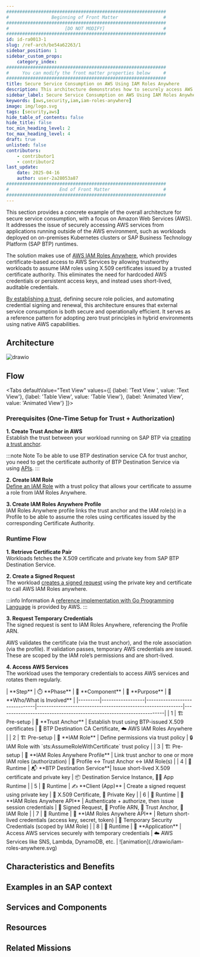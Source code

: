 ```yaml
---
############################################################
#                Beginning of Front Matter                 #
############################################################
#                     [DO NOT MODIFY]                      #
############################################################
id: id-ra0013-1 
slug: /ref-arch/be54a62263/1
sidebar_position: 1
sidebar_custom_props:
    category_index:
############################################################
#     You can modify the front matter properties below     #
############################################################
title: Secure Service Consumption on AWS Using IAM Roles Anywhere
description: This architecture demonstrates how to securely access AWS services from applications running outside of AWS by leveraging IAM Roles Anywhere
sidebar_label: Secure Service Consumption on AWS Using IAM Roles Anywhere
keywords: [aws,security,iam,iam-roles-anywhere]
image: img/logo.svg
tags: [security,aws]
hide_table_of_contents: false
hide_title: false
toc_min_heading_level: 2
toc_max_heading_level: 4
draft: true
unlisted: false
contributors:
    - contributor1
    - contributor2
last_update:
    date: 2025-04-16
    author: user-2a28053a87
############################################################
#                   End of Front Matter                    #
############################################################
---
```



This section provides a concrete example of the overall architecture for secure service consumption, with a focus on Amazon Web Services (AWS).  It addresses the issue of securely accessing AWS services from applications running outside of the AWS environment, such as workloads deployed on on-premises Kubernetes clusters or SAP Business Technology Platform (SAP BTP) runtimes.

The solution makes use of [AWS IAM Roles Anywhere](https://aws.amazon.com/iam/roles-anywhere/), which provides certificate-based access to AWS Services by allowing trustworthy workloads to assume IAM roles using X.509 certificates issued by a trusted certificate authority. This eliminates the need for hardcoded AWS credentials or persistent access keys, and instead uses short-lived, auditable credentials.

[By establishing a trust](https://docs.aws.amazon.com/rolesanywhere/latest/userguide/getting-started.html#getting-started-step1), defining secure role policies, and automating credential signing and renewal, this architecture ensures that external service consumption is both secure and operationally efficient. It serves as a reference pattern for adopting zero trust principles in hybrid environments using native AWS capabilities.

## Architecture

<!-- The drawio "image" should appear right after the Solution Diagram SVG image -->
<!-- Note: [PLACEHOLDER] Please update the drawio with your architecture's drawio  -->

![drawio](drawio/iam-roles-anywhere.drawio)

## Flow

<Tabs  defaultValue="Text View"
  values={[
    {label: 'Text View ', value: 'Text View'},
    {label: 'Table View', value: 'Table View'},
    {label: 'Animated View', value: 'Animated View'}
  ]}>
  <TabItem value="Text View" label="Text View">
   ### Prerequisites (One-Time Setup for Trust + Authorization)

**1. Create Trust Anchor in AWS** <br/>
Establish the trust between your workload running on SAP BTP 
via [creating a trust anchor](https://docs.aws.amazon.com/rolesanywhere/latest/userguide/getting-started.html#getting-started-step1).

:::note Note
To be able to use BTP destination service CA for trust anchor, you need to get the certificate authority of BTP Destination Service via using [APIs](https://api.sap.com/api/SAP_CP_CF_Connectivity_Destination/resource/Destinations_on_Service_Instance_Subscription_Level).
:::

**2. Create IAM Role** <br/>
[Define an IAM Role](https://docs.aws.amazon.com/rolesanywhere/latest/userguide/getting-started.html#getting-started-step2) with a trust policy that allows your certificate to assume a role from IAM Roles Anywhere.

**3. Create IAM Roles Anywhere Profile** <br/>
IAM Roles Anywhere profile links the trust anchor and the IAM role(s) in a Profile to be able to assume the roles using certificates issued by the corresponding Certificate Authority.

### Runtime Flow

**1. Retrieve Certificate Pair** <br/>
Workloads fetches the X.509 certificate and private key from SAP BTP Destination Service.

**2. Create a Signed Request** <br/>
The workload [creates a signed request](https://docs.aws.amazon.com/rolesanywhere/latest/userguide/authentication-sign-process.html) using the private key and certificate to call AWS IAM Roles anywhere.


:::info Information
A [reference implementation with Go Programming Language](https://github.com/aws/rolesanywhere-credential-helper) is provided by AWS. 
:::

**3. Request Temporary Credentials** <br/>
The signed request is sent to IAM Roles Anywhere, referencing the Profile ARN.

AWS validates the certificate (via the trust anchor), and the role association (via the profile).
If validation passes, temporary AWS credentials are issued.
These are scoped by the IAM role’s permissions and are short-lived.

**4. Access AWS Services**<br/>
The workload uses the temporary credentials to access AWS services and rotates them regularly.

  </TabItem>
    <TabItem value="Table View" label="Table View" default>
   | **Step** | ⏱️ **Phase**     | 🧩 **Component**              | 🎯 **Purpose**                                              | 🔗 **Who/What is Involved**                                         |
|---------|------------------|-------------------------------|-------------------------------------------------------------|---------------------------------------------------------------------|
| 1       | 🏗️ Pre-setup     | 🔐 **Trust Anchor**           | Establish trust using BTP-issued X.509 certificates          | 📄 BTP Destination CA Certificate, ☁️ AWS IAM Roles Anywhere         |
| 2       | 🏗️ Pre-setup     | 👤 **IAM Role**               | Define permissions via trust policy                          | 🔒 IAM Role with `sts:AssumeRoleWithCertificate` trust policy       |
| 3       | 🏗️ Pre-setup     | 🧾 **IAM Roles Anywhere Profile** | Link trust anchor to one or more IAM roles (authorization) | 🔗 Profile ↔ Trust Anchor ↔ IAM Role(s)                            |
| 4       | 🚀 Runtime       | 📬 **BTP Destination Service**| Issue short-lived X.509 certificate and private key          | 📦 Destination Service Instance, 👨‍💻 App Runtime                     |
| 5       | 🚀 Runtime       | ✍️ **Client (App)**           | Create a signed request using private key                    | 🔑 X.509 Certificate, 🔐 Private Key                                |
| 6       | 🚀 Runtime       | 🔄 **IAM Roles Anywhere API** | Authenticate + authorize, then issue session credentials     | 📨 Signed Request, 🧾 Profile ARN, 🔐 Trust Anchor, 👤 IAM Role       |
| 7       | 🚀 Runtime       | 🪪 **IAM Roles Anywhere API**                | Return short-lived credentials (access key, secret, token)   | 🛂 Temporary Security Credentials (scoped by IAM Role)              |
| 8       | 🚀 Runtime       | 🧠 **Application**            | Access AWS services securely with temporary credentials      | ☁️ AWS Services like SNS, Lambda, DynamoDB, etc.                    |

  </TabItem>

<TabItem value="Animated View" label="Animated View">
![animation](./drawio/iam-roles-anywhere.svg)
</TabItem>
</Tabs>


## Characteristics and Benefits

<ExpandablePanel
  title="1. Automated Certificate Management via SAP BTP Destination Service"
  content="One of the standout features of this architecture is the use of SAP BTP’s Destination Service for handling X.509 certificates. The Destination Service not only provides secure access to private keys and client certificates, but also ensures their automatic renewal and lifecycle management. This is particularly critical as manual rotation is error-prone and operationally intensive."
/>

<ExpandablePanel
  title="2. Secure and Scalable Credential Flow"
  content="By leveraging AWS IAM Roles Anywhere, the architecture eliminates the need to hardcode or statically store AWS credentials in the application layer. Instead, short-lived, scoped credentials are issued on-demand, significantly reducing the attack surface and aligning with security best practices for credential hygiene"
/>

<ExpandablePanel
  title="3. Designed for Hybrid and Multi-Cloud Environments"
  content="This approach fits naturally into enterprise landscapes where workloads may run outside AWS, such as on SAP BTP or on-premises Kubernetes clusters. The flexibility of certificate-based trust anchors allows a consistent and secure way to access AWS services from non-native environments, without introducing overly complex identity federation layers"
/>
  


<!-- Add your characteristics content here -->

## Examples in an SAP context


<!-- Add your SAP context examples here -->

## Services and Components

<!-- Add your services and components here -->

## Resources

<!-- Add your resources here -->

## Related Missions

<!-- Add related missions here -->

